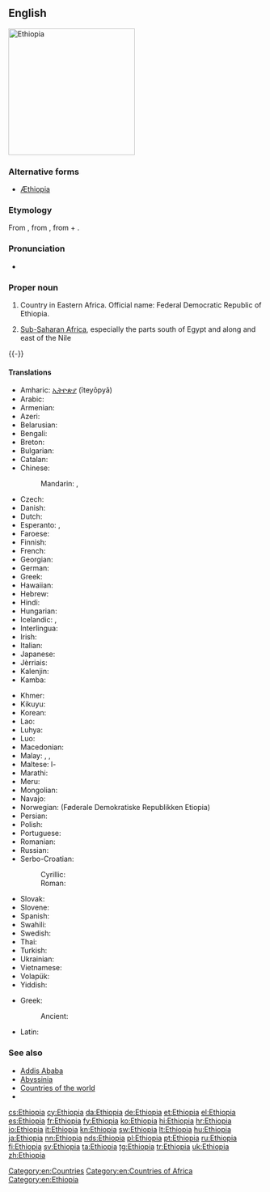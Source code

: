 ==English==
[[Image:Ethiopia (Africa orthographic projection).svg|250px|thumb|right|Ethiopia]]
{{wikipedia}}
{{wikipedia|Aethiopia (Classical Greek term)}}

===Alternative forms===
* [[Æthiopia]] {{qualifier|archaic}}

===Etymology===
From {{etyl|grc|en}} {{term|lang=grc|Αἰθιοπία|tr=Aithiopia}}, from {{term|lang=grc|Αἰθίοψ|tr=Aithiops||charred complexion}}, from {{term|lang=grc|αἴθω|tr=aithō||I burn}} + {{term|lang=grc|ὤψ|tr=ōps||eye, face, complexion}}.

===Pronunciation===
* {{IPA|/iθiˈoʊpiə/|lang=en}}

===Proper noun===
{{en-proper noun}}

# Country in Eastern Africa. Official name: Federal Democratic Republic of Ethiopia.
# {{context|historical|lang=en}} [[sub-Saharan Africa|Sub-Saharan Africa]], especially the parts south of Egypt and along and east of the Nile

{{-}}

====Translations====
{{trans-top|country in Eastern Africa}}
* Amharic: [[ኢትዮጵያ]] (īteyōpyā)
* Arabic: {{t-|ar|إثيوبيا|f|tr='ithiubiya}}
* Armenian: {{t-|hy|Եթովպիա|tr=Et’ovpia}}
* Azeri: {{t+|az|Efiopiya}}
* Belarusian: {{t-|be|Эфіопія|f|tr=Efiópija}}
* Bengali: {{t-|bn|ইথিওপিয়া|tr=ithi'ōpiẏā|sc=Beng}}
* Breton: {{t-|br|Etiopia}}
* Bulgarian: {{t-|bg|Етиопия|f|tr=Etiópija}}
* Catalan: {{t+|ca|Etiòpia|f}}
* Chinese:
*: Mandarin: {{t-|cmn|埃塞俄比亞|sc=Hani}}, {{t-|cmn|埃塞俄比亚|tr=Āisài'ébǐyà|sc=Hani}}
* Czech: {{t+|cs|Etiopie|f}}
* Danish: {{t+|da|Etiopien}}
* Dutch: {{t+|nl|Ethiopië}}
* Esperanto: {{t-|eo|Etiopio}}, {{t-|eo|Etiopujo}}
* Faroese: {{t-|fo|Etiopia|f|n}}
* Finnish: {{t+|fi|Etiopia}}
* French: {{t+|fr|Éthiopie}}
* Georgian: {{t-|ka|ეთიოპია|tr=etiopia|sc=Geor}}
* German: {{t+|de|Äthiopien|n}}
* Greek: {{t+|el|Αιθιοπία|f|tr=Aithiopía}}
* Hawaiian: {{tø|haw|ʻAikiopa}}
* Hebrew: {{t-|he|אתיופיה}}
* Hindi: {{t+|hi|इथियोपिया|tr=ithiyōpiyā}}
* Hungarian: {{t+|hu|Etiópia}}
* Icelandic: {{t+|is|Eþíópía|f}}, {{t+|is|Etíópía|f}}
* Interlingua: {{t-|ia|Ethiopia}}
* Irish: {{t-|ga|Aetóip|f|alt=an Aetóip}}
* Italian: {{t+|it|Etiopia|f}}
* Japanese: {{t+|ja|エチオピア|tr=Echiopia}}
* Jèrriais: {{tø|roa-jer|Êthiopie|f}}
* Kalenjin: {{tø|kln|Ethiopia}}
* Kamba: {{tø|kam|Ethiopia}}
{{trans-mid}}
* Khmer: {{t-|km|អេត្យូពី|tr=eityopi|sc=Khmr}}
* Kikuyu: {{tø|ki|Ethiopia}}
* Korean: {{t+|ko|에티오피아|tr=Etiopia|sc=Hang}}
* Lao: {{t-|lo|ເອທິໂອປີ|tr='eethi'oopii|sc=Laoo}}
* Luhya: {{tø|luy|Ethiopia}}
* Luo: {{tø|luo|Ethiopia}}
* Macedonian: {{t+|mk|Етиопија|f|tr=Etiópija}}
* Malay: {{t-|ms|Habsyah}}, {{t-|ms|Ethiopia}}, {{qualifier|historical}} {{t-|ms|Abessinia}}
* Maltese: l-{{t-|mt|Etjopja}}
* Marathi: {{t-|mr|इथियोपिया|m|tr=ithiyopiyā|sc=Deva}}
* Meru: {{tø|mer|Ethiopia}}
* Mongolian: {{t+|mn|Этиоп|tr=Etióp|sc=Cyrl}}
* Navajo: {{tø|nv|Iithiyópya}}
* Norwegian: {{t+|no|Etiopia}} (Føderale Demokratiske Republikken Etiopia)
* Persian: {{t+|fa|اتیوپی}}
* Polish: {{t+|pl|Etiopia|f}}
* Portuguese: {{t+|pt|Etiópia|f}}
* Romanian: {{t-|ro|Etiopia|f}}
* Russian: {{t+|ru|Эфиопия|f|tr=Efiópija}}
* Serbo-Croatian:
*: Cyrillic: {{t-|sh|Етиопија|f|sc=Cyrl}}
*: Roman: {{t-|sh|Etiopija|f}}
* Slovak: {{t-|sk|Etiópia|f}}
* Slovene: {{t-|sl|Etiópija|f}}
* Spanish: {{t+|es|Etiopía|f}}
* Swahili: {{t+|sw|Uhabeshi}}
* Swedish: {{t+|sv|Etiopien}}
* Thai: {{t+|th|เอธิโอเปีย|tr=aytíōbpia}}
* Turkish: {{t+|tr|Etyopya}}
* Ukrainian: {{t+|uk|Ефіопія|f|tr=Efiópija}}
* Vietnamese: {{t-|vi|Ethiopia}}
* Volapük: {{t+|vo|Lätiopän}}
* Yiddish: {{t-|yi|עטיאָפיע|tr=Etiopye|sc=Hebr}}
{{trans-bottom}}

{{trans-top|Sub-Saharan Africa (historical)}}
* Greek:
*: Ancient: {{tø|grc|Αἰθιοπία|f|sc=polytonic|tr=Aithiopiā}}
{{trans-mid}}
* Latin: {{t-|la|Aethiopia|f}}
{{trans-bottom}}

===See also===
* [[Addis Ababa]]
* [[Abyssinia]]
* [[Appendix:Countries of the world|Countries of the world]]
* {{pedia}}

[[Category:en:Countries]]
[[Category:en:Countries of Africa]]
[[Category:en:Ethiopia]]

[[cs:Ethiopia]]
[[cy:Ethiopia]]
[[da:Ethiopia]]
[[de:Ethiopia]]
[[et:Ethiopia]]
[[el:Ethiopia]]
[[es:Ethiopia]]
[[fr:Ethiopia]]
[[fy:Ethiopia]]
[[ko:Ethiopia]]
[[hi:Ethiopia]]
[[hr:Ethiopia]]
[[io:Ethiopia]]
[[it:Ethiopia]]
[[kn:Ethiopia]]
[[sw:Ethiopia]]
[[lt:Ethiopia]]
[[hu:Ethiopia]]
[[ja:Ethiopia]]
[[nn:Ethiopia]]
[[nds:Ethiopia]]
[[pl:Ethiopia]]
[[pt:Ethiopia]]
[[ru:Ethiopia]]
[[fi:Ethiopia]]
[[sv:Ethiopia]]
[[ta:Ethiopia]]
[[tg:Ethiopia]]
[[tr:Ethiopia]]
[[uk:Ethiopia]]
[[zh:Ethiopia]]